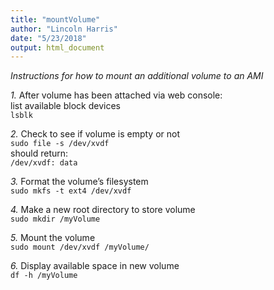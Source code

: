 ```yaml
---
title: "mountVolume"
author: "Lincoln Harris"
date: "5/23/2018"
output: html_document
---
```


*Instructions for how to mount an additional volume to an AMI*

*1.* After volume has been attached via web console:       
	list available block devices        
	`lsblk`         

*2.* Check to see if volume is empty or not       
	`sudo file -s /dev/xvdf`         
	should return:        
		`/dev/xvdf: data`        

*3.* Format the volume's filesystem         
	`sudo mkfs -t ext4 /dev/xvdf`        

*4.* Make a new root directory to store volume      
	`sudo mkdir /myVolume`      

*5.* Mount the volume       
	`sudo mount /dev/xvdf /myVolume/`       

*6.* Display available space in new volume        
	`df -h /myVolume`         